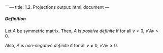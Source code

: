 ￣---
title: 1.2. Projections
output: html_document
---

##### Definition
Let $A$ be symmetric matrix. Then, $A$ is *positive definite* if for all $v\ne 0$, $v'Av>0$.  

Also, $A$ is *non-negative definite* if for all $v\ne 0$, $v'Av\ge 0$.  
